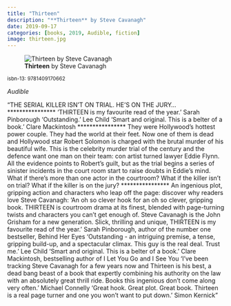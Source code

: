 ```yaml
---
title: "Thirteen"
description: "**Thirteen** by Steve Cavanagh"
date: 2019-09-17
categories: [books, 2019, Audible, fiction]
image: thirteen.jpg
---
```

![**Thirteen** by Steve Cavanagh](thirteen.jpg){fig-align="left"}

<sup>isbn-13: 9781409170662</sup>

*Audible*

"THE SERIAL KILLER ISN'T ON TRIAL. HE'S ON THE JURY... ****************
'THIRTEEN is my favourite read of the year.' Sarah Pinborough
'Outstanding.' Lee Child 'Smart and original. This is a belter of a book.'
Clare Mackintosh **************** They were Hollywood's hottest power
couple. They had the world at their feet. Now one of them is dead and
Hollywood star Robert Solomon is charged with the brutal murder of his
beautiful wife. This is the celebrity murder trial of the century and the
defence want one man on their team: con artist turned lawyer Eddie Flynn.
All the evidence points to Robert's guilt, but as the trial begins a series
of sinister incidents in the court room start to raise doubts in Eddie's
mind. What if there's more than one actor in the courtroom? What if the
killer isn't on trial? What if the killer is on the jury? ****************
An ingenious plot, gripping action and characters who leap off the page:
discover why readers love Steve Cavanagh: 'An oh so clever hook for an oh
so clever, gripping book. THIRTEEN is courtroom drama at its finest,
blended with page-turning twists and characters you can't get enough of.
Steve Cavanagh is the John Grisham for a new generation. Slick, thrilling
and unique, THIRTEEN is my favourite read of the year.' Sarah Pinborough,
author of the number one bestseller, Behind Her Eyes 'Outstanding - an
intriguing premise, a tense, gripping build-up, and a spectacular climax.
This guy is the real deal. Trust me.' Lee Child 'Smart and original. This
is a belter of a book.' Clare Mackintosh, bestselling author of I Let You
Go and I See You 'I've been tracking Steve Cavanagh for a few years now and
Thirteen is his best, a dead bang beast of a book that expertly combining
his authority on the law with an absolutely great thrill ride. Books this
ingenious don't come along very often.' Michael Connelly 'Great hook. Great
plot. Great book. Thirteen is a real page turner and one you won't want to
put down.' Simon Kernick"
